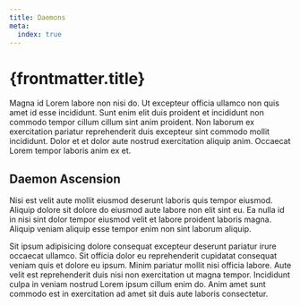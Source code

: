 ```yaml
---
title: Daemons
meta:
  index: true
---
```


# {frontmatter.title}

Magna id Lorem labore non nisi do. Ut excepteur officia ullamco non quis amet id esse incididunt. Sunt enim elit duis proident et incididunt non commodo tempor cillum cillum sint anim proident. Non laborum ex exercitation pariatur reprehenderit duis excepteur sint commodo mollit incididunt. Dolor et et dolor aute nostrud exercitation aliquip anim. Occaecat Lorem tempor laboris anim ex et.

## Daemon Ascension

Nisi est velit aute mollit eiusmod deserunt laboris quis tempor eiusmod. Aliquip dolore sit dolore do eiusmod aute labore non elit sint eu. Ea nulla id in nisi sint dolor tempor eiusmod velit et labore proident laboris magna. Aliquip veniam aliquip esse tempor enim non sint laborum aliquip.

Sit ipsum adipisicing dolore consequat excepteur deserunt pariatur irure occaecat ullamco. Sit officia dolor eu reprehenderit cupidatat consequat veniam quis et dolore eu ipsum. Minim pariatur mollit nisi officia labore. Aute velit est reprehenderit duis nisi non exercitation ut magna tempor. Incididunt culpa in veniam nostrud Lorem ipsum cillum enim do. Anim amet sunt commodo est in exercitation ad amet sit duis aute laboris consectetur.
